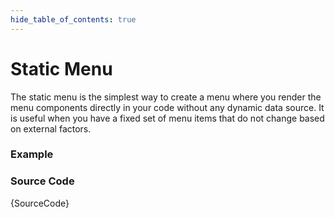 ```yaml
---
hide_table_of_contents: true
---
```



# Static Menu

The static menu is the simplest way to create a menu where you render the menu components directly in your code without any dynamic data source. It is useful when you have a fixed set of menu items that do not change based on external factors.

### Example

<BrowserWindow>
  <Provider>
    <StaticMenu />
  </Provider>
</BrowserWindow>

### Source Code

<TsToJsCodeSnippet>{SourceCode}</TsToJsCodeSnippet>
